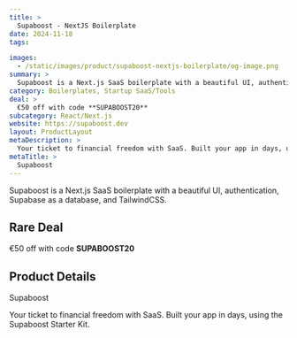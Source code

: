 ```yaml
---
title: >
  Supaboost - NextJS Boilerplate
date: 2024-11-18
tags:

images:
  - /static/images/product/supaboost-nextjs-boilerplate/og-image.png
summary: >
  Supaboost is a Next.js SaaS boilerplate with a beautiful UI, authentication, Supabase as a database, and TailwindCSS.
category: Boilerplates, Startup SaaS/Tools
deal: >
  €50 off with code **SUPABOOST20**
subcategory: React/Next.js
website: https://supaboost.dev
layout: ProductLayout
metaDescription: >
  Your ticket to financial freedom with SaaS. Built your app in days, using the Supaboost Starter Kit.
metaTitle: >
  Supaboost
---
```

Supaboost is a Next.js SaaS boilerplate with a beautiful UI, authentication, Supabase as a database, and TailwindCSS.

## Rare Deal

€50 off with code **SUPABOOST20**
## Product Details
Supaboost

Your ticket to financial freedom with SaaS. Built your app in days, using the Supaboost Starter Kit.
